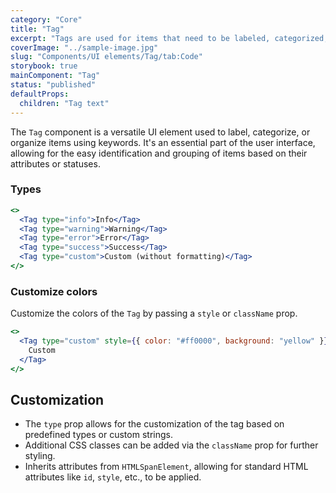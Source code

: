 ```yaml
---
category: "Core"
title: "Tag"
excerpt: "Tags are used for items that need to be labeled, categorized, or organized using keywords that describe them."
coverImage: "../sample-image.jpg"
slug: "Components/UI elements/Tag/tab:Code"
storybook: true
mainComponent: "Tag"
status: "published"
defaultProps:
  children: "Tag text"
---
```


The `Tag` component is a versatile UI element used to label, categorize, or organize items using keywords. It's an essential part of the user interface, allowing for the easy identification and grouping of items based on their attributes or statuses.

### Types

```jsx live
<>
  <Tag type="info">Info</Tag>
  <Tag type="warning">Warning</Tag>
  <Tag type="error">Error</Tag>
  <Tag type="success">Success</Tag>
  <Tag type="custom">Custom (without formatting)</Tag>
</>
```

### Customize colors

Customize the colors of the `Tag` by passing a `style` or `className` prop.

```jsx live
<>
  <Tag type="custom" style={{ color: "#ff0000", background: "yellow" }}>
    Custom
  </Tag>
</>
```

## Customization

- The `type` prop allows for the customization of the tag based on predefined types or custom strings.
- Additional CSS classes can be added via the `className` prop for further styling.
- Inherits attributes from `HTMLSpanElement`, allowing for standard HTML attributes like `id`, `style`, etc., to be applied.

